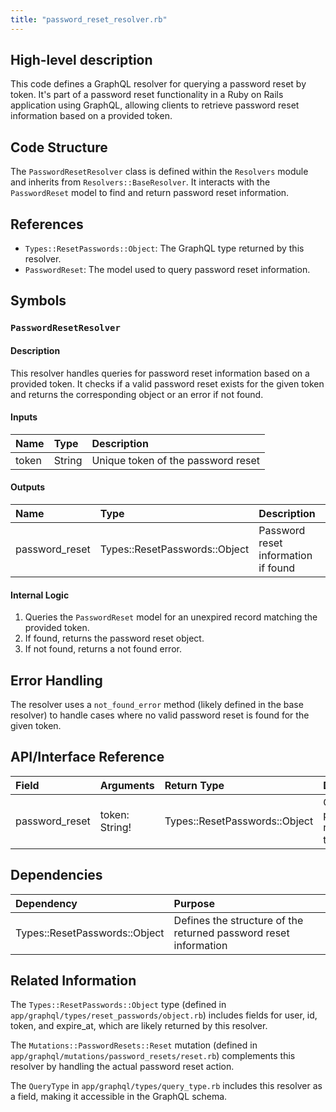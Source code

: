 ```yaml
---
title: "password_reset_resolver.rb"
---
```


## High-level description
This code defines a GraphQL resolver for querying a password reset by token. It's part of a password reset functionality in a Ruby on Rails application using GraphQL, allowing clients to retrieve password reset information based on a provided token.

## Code Structure
The `PasswordResetResolver` class is defined within the `Resolvers` module and inherits from `Resolvers::BaseResolver`. It interacts with the `PasswordReset` model to find and return password reset information.

## References
- `Types::ResetPasswords::Object`: The GraphQL type returned by this resolver.
- `PasswordReset`: The model used to query password reset information.

## Symbols

### `PasswordResetResolver`
#### Description
This resolver handles queries for password reset information based on a provided token. It checks if a valid password reset exists for the given token and returns the corresponding object or an error if not found.

#### Inputs
| Name | Type | Description |
|:-----|:-----|:------------|
| token | String | Unique token of the password reset |

#### Outputs
| Name | Type | Description |
|:-----|:-----|:------------|
| password_reset | Types::ResetPasswords::Object | Password reset information if found |

#### Internal Logic
1. Queries the `PasswordReset` model for an unexpired record matching the provided token.
2. If found, returns the password reset object.
3. If not found, returns a not found error.

## Error Handling
The resolver uses a `not_found_error` method (likely defined in the base resolver) to handle cases where no valid password reset is found for the given token.

## API/Interface Reference
| Field | Arguments | Return Type | Description |
|:------|:----------|:------------|:------------|
| password_reset | token: String! | Types::ResetPasswords::Object | Query a password reset by token |

## Dependencies
| Dependency | Purpose |
|:-----------|:--------|
| Types::ResetPasswords::Object | Defines the structure of the returned password reset information |

## Related Information
The `Types::ResetPasswords::Object` type (defined in `app/graphql/types/reset_passwords/object.rb`) includes fields for user, id, token, and expire_at, which are likely returned by this resolver.

The `Mutations::PasswordResets::Reset` mutation (defined in `app/graphql/mutations/password_resets/reset.rb`) complements this resolver by handling the actual password reset action.

The `QueryType` in `app/graphql/types/query_type.rb` includes this resolver as a field, making it accessible in the GraphQL schema.